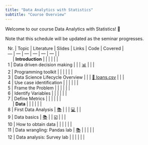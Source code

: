 ```yaml
---
title: "Data Analytics with Statistics"
subtitle: "Course Overview"
---
```


Welcome to our course Data Analytics with Statistics! 👋  

:::{.callout-note}
 Note that this schedule will be updated as the seminar progresses.
:::


|	Nr.	|	Topic	|	Literature	|		Slides		|	Links	|	Code	|	Covered	|
|	---	|	---	|	---	|		---		|	---	|	---	|		|
|		|	**Introduction**	|		|	<!--		-->	|		|		|		|
|	1	|	Data driven decision making	|		|	<!--	[📑](https://docs.google.com/presentation/d/1AfzqhjEAfJ5X4Q8YC9GK14jEBfdDXEIRmXonriwYHNY/export/pdf)	-->	|	[📊](https://docs.google.com/spreadsheets/d/1QO0UfC43YwJ0YIg5LWaYkVUX-qGh93wZZ6JLyHa3_bg/edit?usp=sharing)	|		|		|
|	2	|	Programming toolkit	|		|	<!--	[📑](https://docs.google.com/presentation/d/1AHDCyelaOumvZ9-MRLEaSGCulXvvo-hcoFRrTESQW-c/export/pdf)	-->	|		|		|		|
|	3	|	Data Science Lifecycle Overview	|		|	<!--	[📑](https://docs.google.com/presentation/d/1LR0LmvKFycE3MIjfDEp6L_bGdJtCOe60rFycWIYayBI/export/pdf)	-->	|	[💽 loans.csv](https://raw.githubusercontent.com/kirenz/datasets/master/loans.csv)	|		|		|
|	4	|	Use case identification	|		|	<!--	[📑](https://docs.google.com/presentation/d/1RT7IhYgLgNJ8RiT28sMr8Mfyk5y_e-rfYg3jRsPKGEA/export/pdf)	-->	|		|		|		|
|	5	|	Frame the Problem	|		|	<!--	[📑](https://docs.google.com/presentation/d/12WRK3EgiHOHz2vsJnYxIxNvDQmjTMax1iTSqsjVr7JY/export/pdf)	-->	|		|		|		|
|	6	|	Identify Variables	|		|	<!--	[📑](https://docs.google.com/presentation/d/1VqXuDX_3VFNOGMw3y3uQmvFr2m7b6BlW3if_icQSstM/export/pdf)	-->	|		|		|		|
|	7	|	Define Metrics	|		|	<!--	[📑](https://docs.google.com/presentation/d/1vlVqqU4Frt8y_GaCs4qVx7EVPyNravGhpgkV6tGeYmY/export/pdf)	-->	|		|		|		|
|		|	**Data**	|		|	<!--		-->	|		|		|		|
|	8	|	First Data Analysis	|	[📚](https://openintro-ims.netlify.app/data-hello.html#case-study-stents-strokes)	|	<!--	[📑](https://docs.google.com/presentation/d/1YXoCWZv37c3u_cMBc3o2_IG_atDlGdLhCwin_Rciwck/export/pdf)	-->	|		|	[💻](https://colab.research.google.com/github/kirenz/lab-ims/blob/main/ae/1_netflix.ipynb)	|		|
|	9	|	Data basics	|	[📚](https://openintro-ims.netlify.app/data-hello.html#data-basics)	|	<!--	[📑](https://docs.google.com/presentation/d/1IlR_HTTNE865xiT3GlXD5_RNZDMMtlbNKRftLXPPmsw/export/pdf)	-->	|	[☑️](https://forms.gle/EJT7mcYgPi8drKgR9)	|		|		|
|	10	|	How to obtain data	|		|	<!--	[📑](https://docs.google.com/presentation/d/1zldRDAOqmjoJmY_D4-ZkWfhwaklt-UfAPKH4G5kmFVY/export/pdf)	-->	|		|		|		|
|	11	|	Data wrangling: Pandas lab	|	[📚](https://pandas.pydata.org/docs/)	|	<!--	[💻](https://kirenz.github.io/lab-pandas-intro)	-->	|		|		|		|
|	12	|	Data analysis: Survey lab	|		|	<!--	[💻](https://kirenz.github.io/lab-survey)	-->	|		|		|		|
